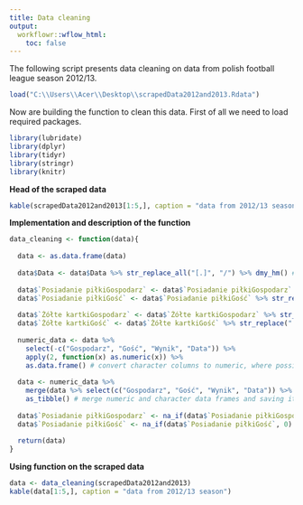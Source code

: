 ---
title: Data cleaning
output:
  workflowr::wflow_html:
    toc: false
---


The following script presents data cleaning on data from polish football league season 2012/13.

```{r}
load("C:\\Users\\Acer\\Desktop\\scrapedData2012and2013.Rdata")
```

Now are building the function to clean this data. First of all we need to load required packages.


```{r, message = FALSE, warning = FALSE}
library(lubridate)
library(dplyr)
library(tidyr)
library(stringr)
library(knitr)
```

**Head of the scraped data**

```{r, results = 'asis'}
kable(scrapedData2012and2013[1:5,], caption = "data from 2012/13 season")
```

**Implementation and description of the function**


```{r}

data_cleaning <- function(data){
  
  data <- as.data.frame(data)
  
  data$Data <- data$Data %>% str_replace_all("[.]", "/") %>% dmy_hm() # by default column Data is not a date type so we need to change it in correct way using stringr and lubridate packages
  
  data$`Posiadanie piłkiGospodarz` <- data$`Posiadanie piłkiGospodarz` %>% str_replace_all("%", "") %>% as.numeric()
  data$`Posiadanie piłkiGość` <- data$`Posiadanie piłkiGość` %>% str_replace_all("%", "") %>% as.numeric() # replace "%" on "" in columns Posiadanie piłkiGospodarz and Posiadanie piłkiGość in order to make them numeric ones
  
  data$`Żółte kartkiGospodarz` <- data$`Żółte kartkiGospodarz` %>% str_replace("..%", "")
  data$`Żółte kartkiGość` <- data$`Żółte kartkiGość` %>% str_replace("..%", "") # similar thing with the next columns, because of mistakes in web scraping
  
  numeric_data <- data %>%
    select(-c("Gospodarz", "Gość", "Wynik", "Data")) %>% 
    apply(2, function(x) as.numeric(x)) %>% 
    as.data.frame() # convert character columns to numeric, where possible
  
  data <- numeric_data %>%
    merge(data %>% select(c("Gospodarz", "Gość", "Wynik", "Data")) %>% as.data.frame(), by = NULL) %>%
    as_tibble() # merge numeric and character data frames and saving it as a tibble 
  
  data$`Posiadanie piłkiGospodarz` <- na_if(data$`Posiadanie piłkiGospodarz`, 0)
  data$`Posiadanie piłkiGość` <- na_if(data$`Posiadanie piłkiGość`, 0) # appropriate marking NULL records in columns Posiadanie piłkiGospodarz and Posiadanie piłkiGość, because want to have "NA" rather than "0".
  
  return(data)
}


```



**Using function on the scraped data**

```{r, results = 'asis'}
data <- data_cleaning(scrapedData2012and2013)
kable(data[1:5,], caption = "data from 2012/13 season")
```

